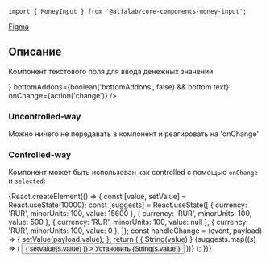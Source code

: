 


<!-- prettier-ignore -->


<Meta title='Компоненты|MoneyInput' component={MoneyInput} />

<Title>
    MoneyInput ({name}@{version})
</Title>

```tsx
import { MoneyInput } from '@alfalab/core-components-money-input';
```

<Design>
  <a href="https://www.figma.com/file/KlFOLLkKO8rtvvQE3RXuhq/Click-Library?node-id=532%3A544">Figma</a>
</Design>

## Описание

Компонент текстового поля для ввода денежных значений

<Story name='Песочница'>
    <MoneyInput
        value={number('value', null)}
        currency={text('currency', 'RUR')}
        minority={number('minority', 100)}
        bold={boolean('bold', true)}
        block={boolean('block', false)}
        size={select('size', ['s', 'm', 'l'], 's')}
        disabled={boolean('disabled', false)}
        placeholder={text('placeholder', undefined)}
        label={text('label', '')}
        hint={text('hint', '')}
        error={text('error', '')}
        leftAddons={boolean('leftAddons', false) && <Icon />}
        bottomAddons={boolean('bottomAddons', false) && <span>bottom text</span>}
        onChange={action('change')}
    />
</Story>

<Props of={MoneyInput} />

### Uncontrolled-way

Можно ничего не передавать в компонент и реагировать на 'onChange'

<Preview>
    <MoneyInput />
</Preview>

### Controlled-way

Компонент может быть использован как controlled с помощью `onChange` и `selected`:

<Preview>
    {React.createElement(() => {
        const [value, setValue] = React.useState(10000);
        const [suggests] = React.useState([
            { currency: 'RUR', minorUnits: 100, value: 15600 },
            { currency: 'RUR', minorUnits: 100, value: 500 },
            { currency: 'RUR', minorUnits: 100, value: null },
            { currency: 'RUR', minorUnits: 100, value: 0 },
        ]);
        const handleChange = (event, payload) => {
            setValue(payload.value);
        };
        return (
            <Container>
                <Row align="middle">
                    <Col>
                        <MoneyInput
                            value={value}
                            onChange={handleChange}
                        />
                    </Col>
                    <Col>
                        { String(value) }
                    </Col>
                    {suggests.map((s) => (
                        <button
                            onClick={() => { setValue(s.value) }}
                        >
                           Установить {String(s.value)}
                        </button>
                    ))}
                </Row>
            </Container>
        );
    })}
</Preview>
